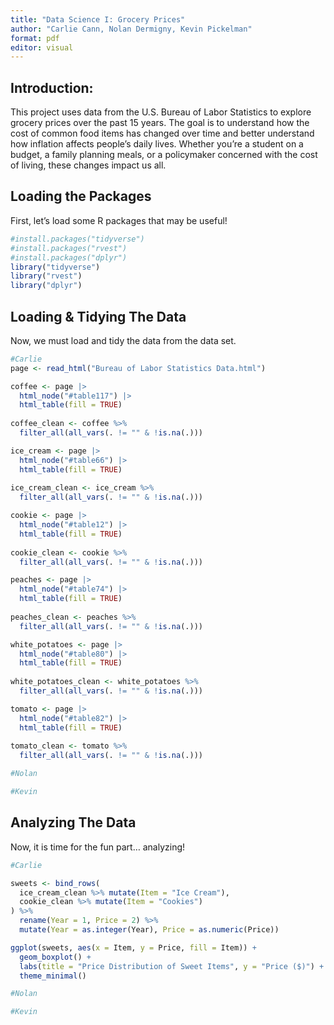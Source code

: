```yaml
---
title: "Data Science I: Grocery Prices"
author: "Carlie Cann, Nolan Dermigny, Kevin Pickelman"
format: pdf
editor: visual
---
```


## Introduction:

This project uses data from the U.S. Bureau of Labor Statistics to explore grocery prices over the past 15 years. The goal is to understand how the cost of common food items has changed over time and better understand how inflation affects people's daily lives. Whether you're a student on a budget, a family planning meals, or a policymaker concerned with the cost of living, these changes impact us all.

## Loading the Packages

First, let's load some R packages that may be useful!

```r
#install.packages("tidyverse")
#install.packages("rvest")
#install.packages("dplyr")
library("tidyverse")
library("rvest")
library("dplyr")

```

## Loading & Tidying The Data

Now, we must load and tidy the data from the data set.

```r
#Carlie
page <- read_html("Bureau of Labor Statistics Data.html")

coffee <- page |>
  html_node("#table117") |>
  html_table(fill = TRUE)
 
coffee_clean <- coffee %>%
  filter_all(all_vars(. != "" & !is.na(.)))

ice_cream <- page |>
  html_node("#table66") |>
  html_table(fill = TRUE)
 
ice_cream_clean <- ice_cream %>%
  filter_all(all_vars(. != "" & !is.na(.)))

cookie <- page |>
  html_node("#table12") |>
  html_table(fill = TRUE)
 
cookie_clean <- cookie %>%
  filter_all(all_vars(. != "" & !is.na(.)))

peaches <- page |>
  html_node("#table74") |>
  html_table(fill = TRUE)
 
peaches_clean <- peaches %>%
  filter_all(all_vars(. != "" & !is.na(.)))

white_potatoes <- page |>
  html_node("#table80") |>
  html_table(fill = TRUE)
 
white_potatoes_clean <- white_potatoes %>%
  filter_all(all_vars(. != "" & !is.na(.)))

tomato <- page |>
  html_node("#table82") |>
  html_table(fill = TRUE)
 
tomato_clean <- tomato %>%
  filter_all(all_vars(. != "" & !is.na(.)))

```

```r
#Nolan
```

```r
#Kevin
```

## Analyzing The Data

Now, it is time for the fun part... analyzing!

```r
#Carlie

sweets <- bind_rows(
  ice_cream_clean %>% mutate(Item = "Ice Cream"),
  cookie_clean %>% mutate(Item = "Cookies")
) %>%
  rename(Year = 1, Price = 2) %>%
  mutate(Year = as.integer(Year), Price = as.numeric(Price))

ggplot(sweets, aes(x = Item, y = Price, fill = Item)) +
  geom_boxplot() +
  labs(title = "Price Distribution of Sweet Items", y = "Price ($)") +
  theme_minimal()


```

```r
#Nolan
```

```r
#Kevin
```

